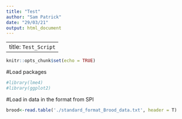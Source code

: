 ```yaml
---
title: "Test"
author: "Sam Patrick"
date: "29/03/21"
output: html_document
---
```


---
title: `Test_Script`
---

```r
knitr::opts_chunk$set(echo = TRUE)
```

#Load packages


```r
#library(lme4)
#library(ggplot2)

```

#Load in data in the format from SPI

```r

brood<-read.table('./standard_format_Brood_data.txt', header = T)

```